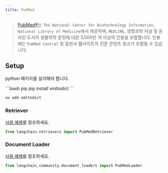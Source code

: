 ```yaml
---
title: PubMed
---
```


>[PubMed®](https://pubmed.ncbi.nlm.nih.gov/)는 `The National Center for Biotechnology Information, National Library of Medicine`에서 제공하며,
> `MEDLINE`, 생명과학 저널 및 온라인 도서의 생물의학 문헌에 대한 3,500만 개 이상의 인용을 포함합니다.
> 인용에는 `PubMed Central` 및 출판사 웹사이트의 전문 콘텐츠 링크가 포함될 수 있습니다.

## Setup
python 패키지를 설치해야 합니다.

<CodeGroup>
```bash pip
pip install xmltodict
```

```bash uv
uv add xmltodict
```
</CodeGroup>

### Retriever

[사용 예제](/oss/integrations/retrievers/pubmed)를 참조하세요.

```python
from langchain.retrievers import PubMedRetriever
```

### Document Loader

[사용 예제](/oss/integrations/document_loaders/pubmed)를 참조하세요.

```python
from langchain_community.document_loaders import PubMedLoader
```